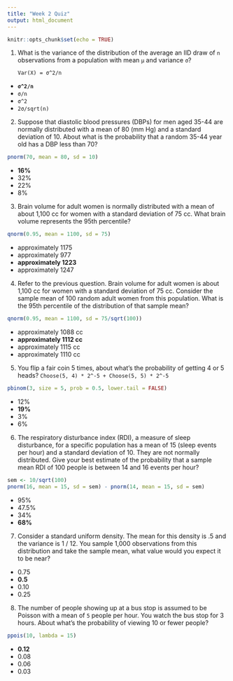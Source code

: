 ```yaml
---
title: "Week 2 Quiz"
output: html_document
---
```


```r
knitr::opts_chunk$set(echo = TRUE)
```

1. What is the variance of the distribution of the average an IID draw of `n` observations from
a population with mean `μ` and variance `σ`?

    `Var(X) = σ^2/n`
  
  - **`σ^2/n`**
  - `σ/n`
  - `σ^2`
  - `2σ/sqrt(n)`

2. Suppose that diastolic blood pressures (DBPs) for men aged 35-44 are normally
distributed with a mean of 80 (mm Hg) and a standard deviation of 10. About what is the
probability that a random 35-44 year old has a DBP less than 70?
```r
pnorm(70, mean = 80, sd = 10)
```

  - **16%**
  - 32%
  - 22%
  - 8%

3. Brain volume for adult women is normally distributed with a mean of about 1,100 cc for
women with a standard deviation of 75 cc. What brain volume represents the 95th
percentile?
```r
qnorm(0.95, mean = 1100, sd = 75)
```

  - approximately 1175
  - approximately 977
  - **approximately 1223**
  - approximately 1247

4. Refer to the previous question. Brain volume for adult women is about 1,100 cc for
women with a standard deviation of 75 cc. Consider the sample mean of 100 random
adult women from this population. What is the 95th percentile of the distribution of that
sample mean?
```r
qnorm(0.95, mean = 1100, sd = 75/sqrt(100))
```
  - approximately 1088 cc
  - **approximately 1112 cc**
  - approximately 1115 cc
  - approximately 1110 cc

5. You flip a fair coin 5 times, about what's the probability of getting 4 or 5 heads?
`Choose(5, 4) * 2^-5 + Choose(5, 5) * 2^-5`
```r
pbinom(3, size = 5, prob = 0.5, lower.tail = FALSE)
```

  - 12%
  - **19%**
  - 3%
  - 6%

6. The respiratory disturbance index (RDI), a measure of sleep disturbance, for a specific
population has a mean of 15 (sleep events per hour) and a standard deviation of 10. They
are not normally distributed. Give your best estimate of the probability that a sample
mean RDI of 100 people is between 14 and 16 events per hour?
```r
sem <- 10/sqrt(100)
pnorm(16, mean = 15, sd = sem) - pnorm(14, mean = 15, sd = sem)
```

  - 95%
  - 47.5%
  - 34%
  - **68%**

7. Consider a standard uniform density. The mean for this density is .5 and the variance is 1 / 12. You sample 1,000 observations from this distribution and take the sample mean, what value would you expect it to be near?
  - 0.75
  - **0.5**
  - 0.10
  - 0.25

8. The number of people showing up at a bus stop is assumed to be
Poisson with a mean of `5` people per hour. You watch the bus
stop for 3 hours. About what's the probability of viewing 10 or fewer people?
```r
ppois(10, lambda = 15)
```

  - **0.12**
  - 0.08
  - 0.06
  - 0.03

